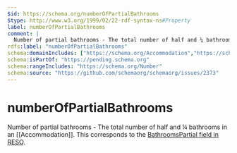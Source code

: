 ```yaml
---
$id: https://schema.org/numberOfPartialBathrooms
$type: http://www.w3.org/1999/02/22-rdf-syntax-ns#Property
label: numberOfPartialBathrooms
comment: |
  Number of partial bathrooms - The total number of half and ¼ bathrooms in an [[Accommodation]]. This corresponds to the [BathroomsPartial field in RESO](https://ddwiki.reso.org/display/DDW17/BathroomsPartial+Field).
rdfs:label: "numberOfPartialBathrooms"
schema:domainIncludes: ["https://schema.org/Accommodation","https://schema.org/FloorPlan"]
schema:isPartOf: "https://pending.schema.org"
schema:rangeIncludes: "https://schema.org/Number"
schema:source: "https://github.com/schemaorg/schemaorg/issues/2373"
---
```


# numberOfPartialBathrooms

Number of partial bathrooms - The total number of half and ¼ bathrooms in an [[Accommodation]]. This corresponds to the [BathroomsPartial field in RESO](https://ddwiki.reso.org/display/DDW17/BathroomsPartial+Field).

